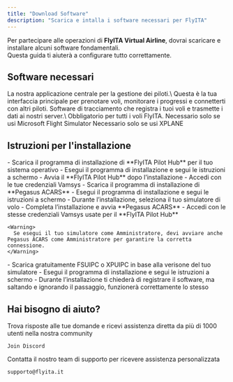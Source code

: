 ```yaml
---
title: "Download Software"
description: "Scarica e intalla i software necessari per FlyITA"
---
```


Per partecipare alle operazioni di **FlyITA Virtual Airline**, dovrai scaricare e installare alcuni software fondamentali.\
Questa guida ti aiuterà a configurare tutto correttamente.

## Software necessari

<Columns cols={2}>
  <Card title="FlyITA Pilot Hub" icon="display" href="/quickstart">
    La nostra applicazione centrale per la gestione dei piloti.\
    Questa è la tua interfaccia principale per prenotare voli, monitorare i progressi e connetterti con altri piloti.
  </Card>
  <Card title="Pegasus ACARS" icon="location-dot" href="/essentials/settings">
    Software di tracciamento che registra i tuoi voli e trasmette i dati ai nostri server.\
    Obbligatorio per tutti i voli FlyITA.
  </Card>
  <Card title="FSUIPC" icon="link" href="/essentials/navigation">
    Necessario solo se usi Microsoft Flight Simulator
  </Card>
  <Card title="XPUIPC" icon="link" href="/api-reference/introduction">
    Necessario solo se usi XPLANE
  </Card>
</Columns>

## Istruzioni per l'installazione

<Steps>
  <Step title="Installa il FlyITA Pilot Hub">
    - Scarica il programma di installazione di **FlyITA Pilot Hub** per il tuo sistema operativo
    - Esegui il programma di installazione e segui le istruzioni a schermo
    - Avvia il **FlyITA Pilot Hub** dopo l’installazione
    - Accedi con le tue credenziali Vamsys
  </Step>
  <Step title="Installa Pegasus ACARS">
    - Scarica il programma di installazione di **Pegasus ACARS**
    - Esegui il programma di installazione e segui le istruzioni a schermo
    - Durante l’installazione, seleziona il tuo simulatore di volo
    - Completa l’installazione e avvia **Pegasus ACARS**
    - Accedi con le stesse credenziali Vamsys usate per il **FlyITA Pilot Hub**

    <Warning>
      Se esegui il tuo simulatore come Amministratore, devi avviare anche Pegasus ACARS come Amministratore per garantire la corretta connessione.
    </Warning>
  </Step>
  <Step title="Installa FSUIPC (MSFS2020 / MSFS2024) o XPUIPC (X-PLANE)">
    - Scarica gratuitamente FSUIPC o XPUIPC in base alla verisone del tuo simulatore
    - Esegui il programma di installazione e segui le istruzioni a schermo
    - Durante l’installazione ti chiederà di registrare il software, ma saltando e ignorando il passaggio, funzionerà correttamente lo stesso
  </Step>
</Steps>

## Hai bisogno di aiuto?

<Columns cols={2}>
  <Card title="Discord Community" icon="link-horizontal" href="https://discord.com/invite/W6cW5Hphew">
    Trova risposte alle tue domande e ricevi assistenza diretta da più di 1000 utenti nella nostra community

    Join Discord
  </Card>
  <Card title="Email Support" icon="envelope" href="/essentials/code">
    Contatta il nostro team di supporto per ricevere assistenza personalizzata

    supporto@flyita.it
  </Card>
</Columns>